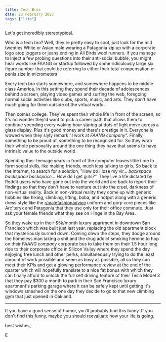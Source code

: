```yaml
---
title: Tech Bros
date: 23 February 2023
tags: ["life"]
---
```


Let's get incredibly stereotypical.

Who is a tech bro?
Well, they're pretty easy to spot, just look for the mid twenties White or Asian male
wearing a Patagonia zip up with a corporate logo atop joggers or jeans ending
in All Birds wool runners.
If you manage to inject a few probing questions into their anti-social bubble,
you might hear words like FAANG or startup followed by some ridiculously large
six figure number that could be referring to either their total compensation
or penis size in micrometers

Every tech bro starts somewhere, and somewhere happens to be middle class
America.
In this setting they spend their decade of adolescences behind a screen,
playing video games and surfing the web,
foregoing normal social activities like clubs, sports, music, and arts.
They don't have much going for them outside of the virtual world.

Then comes college.
They've spent their whole life in front of the screen, so it's no wonder they'd
want to pick a career path that allows them to continue spending every waking hour
staring at dots of light move across a glass display.
Plus it's good money and there's prestige in it.
Everyone is wowed when they slyly remark "I work at _FAANG company_".
Finally, something to be proud of, something to be recognized for.
So they wrap their whole personality around the one thing they have that
seems to have intrinsic value to the outside world.

Spending their teenage years in front of the computer leaves little time to
form social skills, like making friends, much less talking to girls.
So back to the internet, to search for a solution, "How do I lose my vir...
_backspace_ _backspace_ _backspace..._ How do I get girls?".
They live a life dictated by Reddit users who have gone out into the world and are back
to report their findings so that they don't have to venture out into the cruel, darkness
of non-virtual reality.
Back in non-virtual reality they come up with generic hobbies like
hiking, climbing, lifting, boba, and hotpot along with a generic dress style like
the [r/malefashionadvice](https://www.reddit.com/r/malefashionadvice/) uniform and
gorp core pieces like Arc'teryx and Patagonia that they use only for their office
commute.
Just ask your female friends what they see on Hinge in the Bay Area.

So they wake up in their $5k/month luxury apartment in downtown San Francisco
which was built just last year, replacing the old apartment block that mysteriously
burned down. Coming down the steps, they dodge around the homeless man taking a shit and the
drug addict smoking heroine to hop on their _FAANG company_ corporate bus
to take them on their 1.5 hour long ride to their corporate office in Silicon Valley
where they spend the day enjoying free lunch and other perks, simultaneously trying to do
the least amount of work possible and seem as busy as possible, all so they can meet their KPIs
and get a glowing performance review at the end of
the quarter which will hopefully translate to a nice fat bonus with which they
can finally afford to unlock the full self driving feature of their Tesla
Model 3 that they pay $300 a month to park in their San Francisco luxury apartment's parking garage
where it can be safely kept until getting it's windows smashed on the one day they decide to
go to that new climbing gym that just opened in Oakland.

---

If you have a good sense of humor, you'll probably find this funny.
If you don't find this funny, maybe you should reevaluate how your life is going.

best wishes,

E
